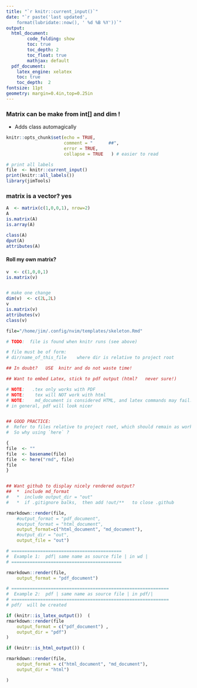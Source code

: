 ```yaml
---
title: "`r knitr::current_input()`"
date: "`r paste('last updated', 
    format(lubridate::now(), ' %d %B %Y'))`"
output:   
  html_document:  
        code_folding: show
        toc: true 
        toc_depth: 2
        toc_float: true
        mathjax: default
  pdf_document:   
    latex_engine: xelatex  
    toc: true
    toc_depth:  2   
fontsize: 11pt   
geometry: margin=0.4in,top=0.25in   
---
```


###  Matrix can be make from int[] and dim !
  *  Adds class automagically
```r
knitr::opts_chunk$set(echo = TRUE,
                      comment = "      ##",
                      error = TRUE,
                      collapse = TRUE   ) # easier to read
```


```r
# print all labels
file  <- knitr::current_input() 
print(knitr::all_labels())
library(jimTools)
``` 

### matrix is a vector? yes
```r

A  <- matrix(c(1,0,0,1), nrow=2)
A
is.matrix(A)
is.array(A)

class(A)
dput(A)
attributes(A)
```

#### Roll my own matrix?

```r
v  <- c(1,0,0,1)
is.matrix(v)


# make one change
dim(v)  <- c(2L,2L)
v
is.matrix(v)
attributes(v)
class(v)
```


```r
file="/home/jim/.config/nvim/templates/skeleton.Rmd"
```

```r
# TODO:  file is found when knitr runs (see above)

# file must be of form:
# dir/name_of_this_file    where dir is relative to project root

## In doubt?   USE  knitr and do not waste time!

## Want to embed Latex, stick to pdf output (html?   never sure!)

# NOTE:   .tex only works with PDF
# NOTE:    tex will NOT work with html
# NOTE:    md_document is considered HTML, and latex commands may fail.
# in general, pdf will look nicer


## GOOD PRACTICE:
#  Refer to files relative to project root, which should remain as working dir.
#  So why using `here` ?

{
file  <- "" 
file  <- basename(file)
file  <- here("rmd", file)
file
}


## Want github to display nicely rendered output?
##  *  include md_format
#   *  include output_dir = "out"
#   *  if .gitignore balks,  then add !out/**   to close .github

rmarkdown::render(file,
    #output_format = "pdf_document",
    #output_format = "html_document",
    output_format=c("html_document", "md_document"),
    #output_dir = "out",
    output_file = "out")

# ==========================================
#  Example 1:  pdf| same name as source file | in wd |
# ==========================================

rmarkdown::render(file,
    output_format = "pdf_document")

# ============================================================
#  Example 2:  pdf | same name as source file | in pdf/|
# ============================================================
# pdf/  will be created

if (knitr::is_latex_output())  (
rmarkdown::render(file
    output_format = c("pdf_document") ,
    output_dir = "pdf")
)

if (knitr::is_html_output()) (

rmarkdown::render(file,
    output_format = c("html_document", "md_document"), 
    output_dir = "html")

)
```
